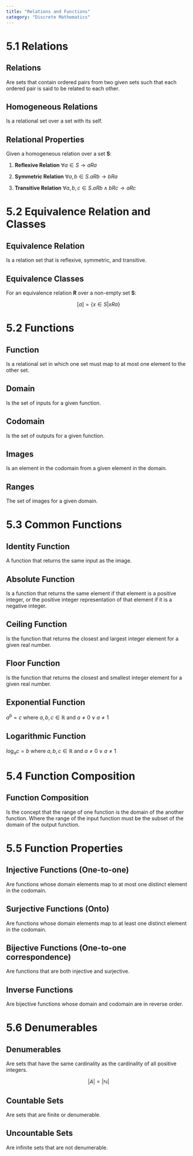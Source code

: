 ```yaml
---
title: "Relations and Functions"
category: "Discrete Mathematics"
---
```


# 5.1 Relations

## Relations
Are sets that contain ordered pairs from two given sets such that each ordered pair 
is said to be related to each other.

## Homogeneous Relations
Is a relational set over a set with its self.

## Relational Properties
Given a homogeneous relation over a set **S**:

1. **Reflexive Relation** $\forall a \in S \to a R a$

2. **Symmetric Relation** $\forall a,b \in S. a R b \to b R a$

3. **Transitive Relation** $\forall a,b,c \in S. a R b \land b R c \to a R c$

# 5.2 Equivalence Relation and Classes

## Equivalence Relation
Is a relation set that is reflexive, symmetric, and transitive.

## Equivalence Classes
For an equivalence relation **R** over a non-empty set **S**:

$$
[a] = \{ x \in S | x R a \}
$$

# 5.2 Functions

## Function
Is a relational set in which one set must map to at most one element to 
the other set.

## Domain
Is the set of inputs for a given function.

## Codomain
Is the set of outputs for a given function.

## Images
Is an element in the codomain from a given element in the domain.

## Ranges
The set of images for a given domain.

# 5.3 Common Functions

## Identity Function
A function that returns the same input as the image.

## Absolute Function
Is a function that returns the same element if that element is a 
positive integer, or the positive integer representation of that 
element if it is a negative integer.

## Ceiling Function
Is the function that returns the closest and largest integer element 
for a given real number.

## Floor Function
Is the function that returns the closest and smallest integer element 
for a given real number.

## Exponential Function
$a^b=c$ where $a, b, c \in \mathbb{R}$ and $a \neq 0 \lor a \neq 1$

## Logarithmic Function
$log_ac=b$ where $a, b, c \in \mathbb{R}$ and $a \neq 0 \lor a \neq 1$

# 5.4 Function Composition

## Function Composition
Is the concept that the range of one function is the domain of the another function. 
Where the range of the input function must be the subset of the domain of the 
output function.

# 5.5 Function Properties

## Injective Functions (One-to-one)
Are functions whose domain elements map to at most one distinct element in the 
codomain.

## Surjective Functions (Onto)
Are functions whose domain elements map to at least one distinct element in 
the codomain.

## Bijective Functions (One-to-one correspondence)
Are functions that are both injective and surjective.

## Inverse Functions
Are bijective functions whose domain and codomain are in reverse order.

# 5.6 Denumerables

## Denumerables
Are sets that have the same cardinality as the cardinality of all positive integers.

$$
|A| = |\mathbb{N}|
$$

## Countable Sets
Are sets that are finite or denumerable.

## Uncountable Sets
Are infinite sets that are not denumerable.